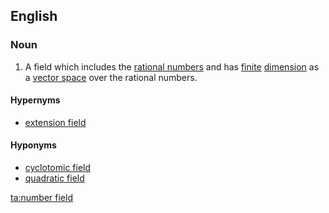 ==English==
{{wikipedia}}

===Noun===
{{en-noun|sg=[[number]] [[field]]}}

# {{mathematics}} A field which includes the [[rational number]]s and has [[finite]] [[dimension]] as a [[vector space]] over the rational numbers.

====Hypernyms====
* [[extension field]]

====Hyponyms====
* [[cyclotomic field]]
* [[quadratic field]]

[[ta:number field]]